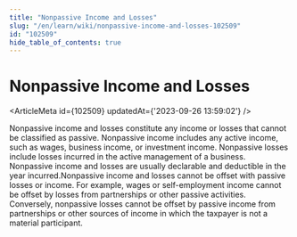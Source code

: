 ```yaml
---
title: "Nonpassive Income and Losses"
slug: "/en/learn/wiki/nonpassive-income-and-losses-102509"
id: "102509"
hide_table_of_contents: true
---
```



# Nonpassive Income and Losses

<ArticleMeta id={102509} updatedAt={'2023-09-26 13:59:02'} />
<div className='border-solid border-b border-t-0 my-4 border-[var(--ifm-color-gray-300)]' />

Nonpassive income and losses constitute any income or losses that cannot be classified as passive. Nonpassive income includes any active income, such as wages, business income, or investment income. Nonpassive losses include losses incurred in the active management of a business. Nonpassive income and losses are usually declarable and deductible in the year incurred.Nonpassive income and losses cannot be offset with passive losses or income. For example, wages or self-employment income cannot be offset by losses from partnerships or other passive activities. Conversely, nonpassive losses cannot be offset by passive income from partnerships or other sources of income in which the taxpayer is not a material participant.
